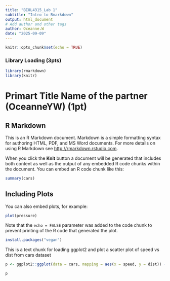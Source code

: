 ```yaml
---
title: "BIOL4315_Lab 1"
subtitle: "Intro to Rmarkdown" 
output: html_document
# Add author and other tags
author: Oceanne.W
date: "2025-09-09"
---
```


```r
knitr::opts_chunk$set(echo = TRUE)
```

### Library Loading (3pts)
```r
library(rmarkdown)
library(knitr)
```

# Primart Title Name of the partner (OceanneYW) (1pt)

## R Markdown

This is an R Markdown document. Markdown is a simple formatting syntax for authoring HTML, PDF, and MS Word documents. For more details on using R Markdown see <http://rmarkdown.rstudio.com>.

When you click the **Knit** button a document will be generated that includes both content as well as the output of any embedded R code chunks within the document. You can embed an R code chunk like this:

```r
summary(cars)
```

## Including Plots

You can also embed plots, for example:

```r
plot(pressure)
```

Note that the `echo = FALSE` parameter was added to the code chunk to prevent printing of the R code that generated the plot.

```r
install.packages("vegan")
```

This is a text chunk for loading ggplot2 and plot a scatter plot of speed vs dist from cars dataset
```r
p <- ggplot2::ggplot(data = cars, mapping = aes(x = speed, y = dist)) + geom_point(size=2, shape=23)
```

```r
p
```